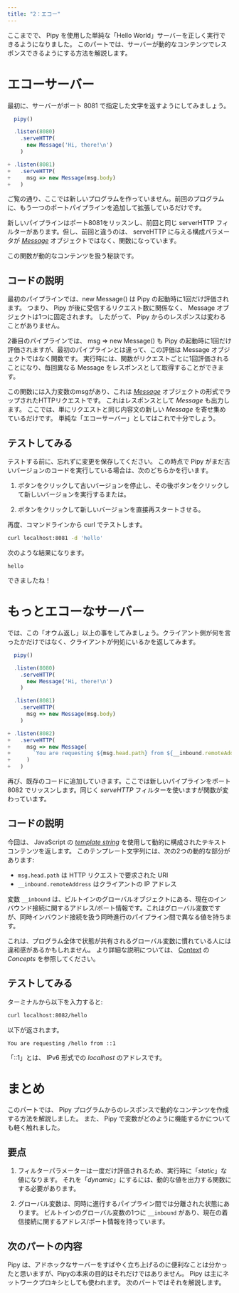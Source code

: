 ```yaml
---
title: "2：エコー"
---
```



ここまでで、 Pipy を使用した単純な「Hello World」サーバーを正しく実行できるようになりました。 このパートでは、サーバーが動的なコンテンツでレスポンスできるようにする方法を解説します。

# エコーサーバー

最初に、サーバーがポート 8081 で指定した文字を返すようにしてみましょう。

``` js
  pipy()

  .listen(8080)
    .serveHTTP(
      new Message('Hi, there!\n')
    )

+ .listen(8081)
+   .serveHTTP(
+     msg => new Message(msg.body)
+   )
```

ご覧の通り、ここでは新しいプログラムを作っていません。前回のプログラムに、もう一つのポートパイプラインを追加して拡張しているだけです。

新しいパイプラインはポート8081をリッスンし、前回と同じ serverHTTP フィルターがあります。但し、前回と違うのは、 serveHTTP に与える構成パラメータが [_Message_](/reference/Message) オブジェクトではなく、関数になっています。

この関数が動的なコンテンツを扱う秘訣です。

## コードの説明

最初のパイプラインでは、new Message() は Pipy の起動時に1回だけ評価されます。 つまり、 Pipy が後に受信するリクエスト数に関係なく、 Message オブジェクトは1つに固定されます。 したがって、 Pipy からのレスポンスは変わることがありません。

2番目のパイプラインでは、 msg => new Message() も Pipy の起動時に1回だけ評価されますが、最初のパイプラインとは違って、この評価は Message オブジェクトではなく関数です。 実行時には、関数がリクエストごとに1回評価されることになり、毎回異なる Message をレスポンスとして取得することができます。

この関数には入力変数のmsgがあり、これは [_Message_](/reference/Message) オブジェクトの形式でラップされたHTTPリクエストです。 これはレスポンスとして _Message_ も出力します。 ここでは、単にリクエストと同じ内容文の新しい _Message_ を寄せ集めているだけです。 単純な「エコーサーバー」としてはこれで十分でしょう。

## テストしてみる

テストする前に、忘れずに変更を保存してください。 この時点で Pipy がまだ古いバージョンのコードを実行している場合は、次のどちらかを行います。

1. ボタンをクリックして古いバージョンを停止し、その後ボタンをクリックして新しいバージョンを実行するまたは。

2. ボタンをクリックして新しいバージョンを直接再スタートさせる。

再度、コマンドラインから curl でテストします。

``` sh
curl localhost:8081 -d 'hello'
```

次のような結果になります。

```
hello
```

できましたね！

# もっとエコーなサーバー

では、この「オウム返し」以上の事をしてみましょう。クライアント側が何を言ったかだけではなく、クライアントが何処にいるかを返してみます。


``` js
  pipy()

  .listen(8080)
    .serveHTTP(
      new Message('Hi, there!\n')
    )

  .listen(8081)
    .serveHTTP(
      msg => new Message(msg.body)
    )

+ .listen(8082)
+   .serveHTTP(
+     msg => new Message(
+       `You are requesting ${msg.head.path} from ${__inbound.remoteAddress}\n`
+     )
+   )
```

再び、既存のコードに追加していきます。ここでは新しいパイプラインをポート 8082 でリッスンします。同じく _serveHTTP_ フィルターを使いますが関数が変わっています。

## コードの説明

今回は、 JavaScript の [_template string_](https://developer.mozilla.org/docs/Web/JavaScript/Reference/Template_literals) を使用して動的に構成されたテキストコンテンツを返します。 このテンプレート文字列には、次の2つの動的な部分があります:

* `msg.head.path` は HTTP リクエストで要求された URI
* `__inbound.remoteAddress` はクライアントの IP アドレス

変数 `__inbound` は、ビルトインのグローバルオブジェクトにある、現在のインバウンド接続に関するアドレス/ポート情報です。これはグローバル変数ですが、同時インバウンド接続を扱う同時進行のパイプライン間で異なる値を持ちます。

これは、プログラム全体で状態が共有されるグローバル変数に慣れている人には違和感があるかもしれません。 より詳細な説明については、 [Context](/concepts#context) の _Concepts_ を参照してください。

## テストしてみる

ターミナルから以下を入力すると:

``` sh
curl localhost:8082/hello
```

以下が返されます。

```
You are requesting /hello from ::1
```

「::1」とは、 IPv6 形式での _localhost_ のアドレスです。

# まとめ

このパートでは、 Pipy プログラムからのレスポンスで動的なコンテンツを作成する方法を解説しました。 また、 Pipy で変数がどのように機能するかについても軽く触れました。

## 要点

1. フィルターパラメーターは一度だけ評価されるため、実行時に「_static_」な値になります。 それを「_dynamic_」にするには、動的な値を出力する関数にする必要があります。

2. グローバル変数は、同時に進行するパイプライン間では分離された状態にあります。 ビルトインのグローバル変数の1つに `__inbound` があり、現在の着信接続に関するアドレス/ポート情報を持っています。

## 次のパートの内容

Pipy は、アドホックなサーバーをすばやく立ち上げるのに便利なことは分かったと思いますが、Pipyの本来の目的はそれだけではありません。 Pipy は主にネットワークプロキシとしても使われます。 次のパートではそれを解説します。